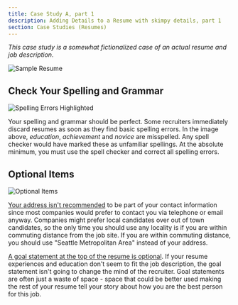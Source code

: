 ```yaml
---
title: Case Study A, part 1
description: Adding Details to a Resume with skimpy details, part 1
section: Case Studies (Resumes)
---
```


*This case study is a somewhat fictionalized case of an actual resume and job description.*

![Sample Resume](./assets/item-list-resume.jpg)

## Check Your Spelling and Grammar

![Spelling Errors Highlighted](./assets/ils-spell-check.jpg)

Your spelling and grammar should be perfect. Some recruiters immediately discard resumes as soon as they find basic spelling errors. In the image above, *education*, *achievement* and *novice* are misspelled. Any spell checker would have marked these as unfamiliar spellings. At the absolute minimum, you must use the spell checker and correct all spelling errors.

## Optional Items

![Optional Items](./assets/ils-optional-contact.jpg)

[Your address isn't recommended](resume/tips/address-not-recommended) to be part of your contact information since most companies would prefer to contact you via telephone or email anyway. Companies might prefer local candidates over out of town candidates, so the only time you should use any locality is if you are within commuting distance from the job site. If you are within commuting distance, you should use "Seattle Metropolitan Area" instead of your address.

[A goal statement at the top of the resume is optional](/resume/tips/goal-is-optional). If your resume experiences and education don't seem to fit the job description, the goal statement isn't going to change the mind of the recruiter. Goal statements are often just a waste of space - space that could be better used making the rest of your resume tell your story about how you are the best person for this job.

